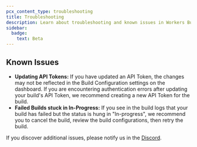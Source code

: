 ```yaml
---
pcx_content_type: troubleshooting
title: Troubleshooting
description: Learn about troubleshooting and known issues in Workers Builds.
sidebar:
  badge:
    text: Beta
---
```


## Known Issues

- **Updating API Tokens:** If you have updated an API Token, the changes may not be reflected in the Build Configuration settings on the dashboard. If you are encountering authentication errors after updating your build's API Token, we recommend creating a new API Token for the build.
- **Failed Builds stuck in In-Progress:** If you see in the build logs that your build has failed but the status is hung in "In-progress", we recommend you to cancel the build, review the build configurations, then retry the build.

If you discover additional issues, please notify us in the [Discord](https://discord.cloudflare.com).
